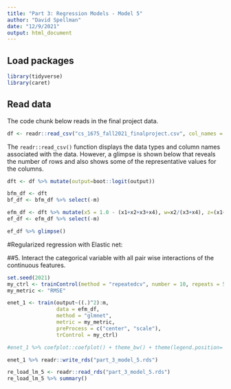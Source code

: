 ```yaml
---
title: "Part 3: Regression Models - Model 5"
author: "David Spellman"
date: "12/9/2021"
output: html_document
---
```


## Load packages
```r
library(tidyverse)
library(caret)
```

## Read data

The code chunk below reads in the final project data.  

```r
df <- readr::read_csv("cs_1675_fall2021_finalproject.csv", col_names = TRUE)
```

The `readr::read_csv()` function displays the data types and column names associated with the data. However, a glimpse is shown below that reveals the number of rows and also shows some of the representative values for the columns.  

```r
dft <- df %>% mutate(output=boot::logit(output))

bfm_df <- dft
bf_df <- bfm_df %>% select(-m)

efm_df <- dft %>% mutate(x5 = 1.0 - (x1+x2+x3+x4), w=x2/(x3+x4), z=(x1+x2)/(x4+x5), t=v1*v2)
ef_df <- efm_df %>% select(-m)

ef_df %>% glimpse()
```

#Regularized regression with Elastic net:

##5. Interact the categorical variable with all pair wise interactions of the continuous features.
  
```r
set.seed(2021)
my_ctrl <- trainControl(method = "repeatedcv", number = 10, repeats = 5)
my_metric <- "RMSE"

enet_1 <- train(output~((.)^2):m,
                data = efm_df,
                method = "glmnet",
                metric = my_metric,
                preProcess = c("center", "scale"),
                trControl = my_ctrl)

#enet_1 %>% coefplot::coefplot() + theme_bw() + theme(legend.position='none')
```


```r
enet_1 %>% readr::write_rds("part_3_model_5.rds")
```

```r
re_load_lm_5 <- readr::read_rds("part_3_model_5.rds")
re_load_lm_5 %>% summary()
```

